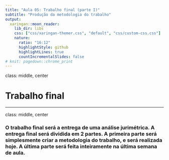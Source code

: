 ```yaml
---
title: "Aula 05: Trabalho final (parte I)"
subtitle: "Produção da metodologia do trabalho"
output:
  xaringan::moon_reader:
    lib_dir: libs
    css: ["css/xaringan-themer.css", "default", "css/custom-css.css"]
    nature:
      ratio: "16:12"
      highlightStyle: github
      highlightLines: true
      countIncrementalSlides: false
# knit: pagedown::chrome_print
---
```

class: middle, center

# Trabalho final

---
class: middle, center

### O trabalho final será a entrega de uma análise jurimétrica. A entrega final será dividida em 2 partes. A primeira parte será simplesmente criar a metodologia do trabalho, e será realizada hoje. A última parte será feita inteiramente na última semana de aula. 
